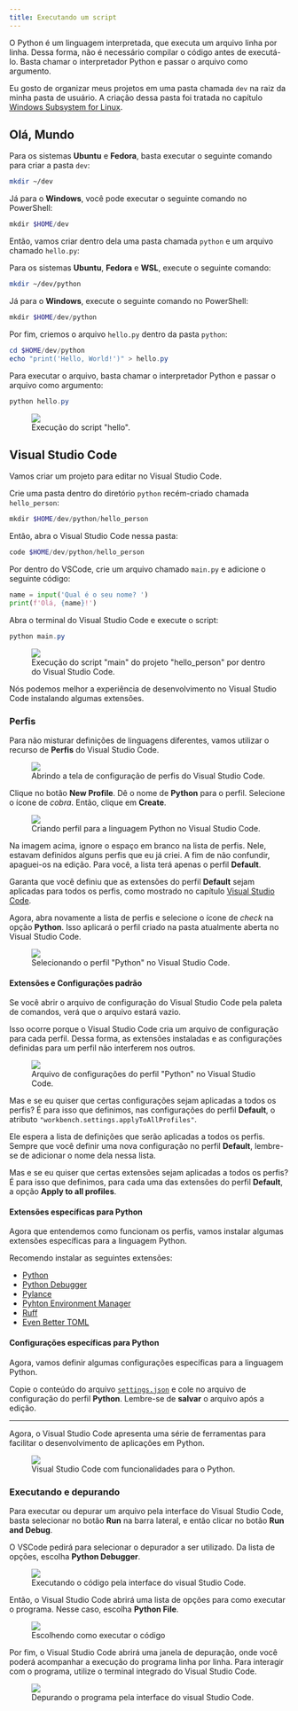 ```yaml
---
title: Executando um script
---
```


O Python é um linguagem interpretada, que executa um arquivo linha por linha.
Dessa forma, não é necessário compilar o código antes de executá-lo.
Basta chamar o interpretador Python e passar o arquivo como argumento.

Eu gosto de organizar meus projetos em uma pasta chamada `dev` na raiz da minha pasta de usuário.
A criação dessa pasta foi tratada no capítulo [Windows Subsystem for Linux](../../wsl/index.mdx).

## Olá, Mundo

Para os sistemas **Ubuntu** e **Fedora**, basta executar o seguinte comando para criar a pasta `dev`:

```bash
mkdir ~/dev
```

Já para o **Windows**, você pode executar o seguinte comando no PowerShell:

```powershell
mkdir $HOME/dev
```

Então, vamos criar dentro dela uma pasta chamada `python` e um arquivo chamado `hello.py`:

Para os sistemas **Ubuntu**, **Fedora** e **WSL**, execute o seguinte comando:

```bash
mkdir ~/dev/python
```

Já para o **Windows**, execute o seguinte comando no PowerShell:

```powershell
mkdir $HOME/dev/python
```

Por fim, criemos o arquivo `hello.py` dentro da pasta `python`:

```powershell
cd $HOME/dev/python
echo "print('Hello, World!')" > hello.py
```

Para executar o arquivo, basta chamar o interpretador Python e passar o arquivo como argumento:

```powershell
python hello.py
```

<figure>
  <img src="/book_dev_env/src/assets/content/docs/python/run/hello.png" />
  <figcaption>Execução do script "hello".</figcaption>
</figure>

## Visual Studio Code

Vamos criar um projeto para editar no Visual Studio Code.

Crie uma pasta dentro do diretório `python` recém-criado chamada `hello_person`:

```powershell
mkdir $HOME/dev/python/hello_person
```

Então, abra o Visual Studio Code nessa pasta:

```powershell
code $HOME/dev/python/hello_person
```

Por dentro do VSCode, crie um arquivo chamado `main.py` e adicione o seguinte código:

```python
name = input('Qual é o seu nome? ')
print(f'Olá, {name}!')
```

Abra o terminal do Visual Studio Code e execute o script:

```powershell
python main.py
```

<figure>
  <img src="/book_dev_env/src/assets/content/docs/python/run/hello_person.png" />
  <figcaption>
    Execução do script "main" do projeto "hello_person" por dentro do Visual
    Studio Code.
  </figcaption>
</figure>

Nós podemos melhor a experiência de desenvolvimento no Visual Studio Code instalando algumas extensões.

### Perfis

Para não misturar definições de linguagens diferentes, vamos utilizar o recurso de **Perfis** do Visual Studio Code.

<figure>
  <img src="/book_dev_env/src/assets/content/docs/python/run/opening_profiles.png" />
  <figcaption>
    Abrindo a tela de configuração de perfis do Visual Studio Code.
  </figcaption>
</figure>

Clique no botão **New Profile**.
Dê o nome de **Python** para o perfil.
Selecione o ícone de _cobra_.
Então, clique em **Create**.

<figure>
  <img src="/book_dev_env/src/assets/content/docs/python/run/creating_profile.png" />
  <figcaption>
    Criando perfil para a linguagem Python no Visual Studio Code.
  </figcaption>
</figure>

Na imagem acima, ignore o espaço em branco na lista de perfis.
Nele, estavam definidos alguns perfis que eu já criei.
A fim de não confundir, apaguei-os na edição.
Para você, a lista terá apenas o perfil **Default**.

Garanta que você definiu que as extensões do perfil **Default** sejam aplicadas para todos os perfis, como mostrado no capítulo [Visual Studio Code](../../vscode/index.mdx#extensões).

Agora, abra novamente a lista de perfis e selecione o ícone de _check_ na opção **Python**.
Isso aplicará o perfil criado na pasta atualmente aberta no Visual Studio Code.

<figure>
  <img src="/book_dev_env/src/assets/content/docs/python/run/selecting_profile.png" />
  <figcaption>Selecionando o perfil "Python" no Visual Studio Code.</figcaption>
</figure>

#### Extensões e Configurações padrão

Se você abrir o arquivo de configuração do Visual Studio Code pela paleta de comandos, verá que o arquivo estará vazio.

Isso ocorre porque o Visual Studio Code cria um arquivo de configuração para cada perfil.
Dessa forma, as extensões instaladas e as configurações definidas para um perfil não interferem nos outros.

<figure>
  <img src="/book_dev_env/src/assets/content/docs/python/run/empty_settings.png" />
  <figcaption>
    Arquivo de configurações do perfil "Python" no Visual Studio Code.
  </figcaption>
</figure>

Mas e se eu quiser que certas configurações sejam aplicadas a todos os perfis?
É para isso que definimos, nas configurações do perfil **Default**, o atributo `"workbench.settings.applyToAllProfiles"`.

Ele espera a lista de definições que serão aplicadas a todos os perfis.
Sempre que você definir uma nova configuração no perfil **Default**, lembre-se de adicionar o nome dela nessa lista.

Mas e se eu quiser que certas extensões sejam aplicadas a todos os perfis?
É para isso que definimos, para cada uma das extensões do perfil **Default**, a opção **Apply to all profiles**.

#### Extensões específicas para Python

Agora que entendemos como funcionam os perfis, vamos instalar algumas extensões específicas para a linguagem Python.

Recomendo instalar as seguintes extensões:

- [Python](https://marketplace.visualstudio.com/items?itemName=ms-python.python)
- [Python Debugger](https://marketplace.visualstudio.com/items?itemName=ms-python.debugpy)
- [Pylance](https://marketplace.visualstudio.com/items?itemName=ms-python.vscode-pylance)
- [Pyhton Environment Manager](https://marketplace.visualstudio.com/items?itemName=donjayamanne.python-environment-manager)
- [Ruff](https://marketplace.visualstudio.com/items?itemName=charliermarsh.ruff)
- [Even Better TOML](https://marketplace.visualstudio.com/items?itemName=tamasfe.even-better-toml)

#### Configurações específicas para Python

Agora, vamos definir algumas configurações específicas para a linguagem Python.

Copie o conteúdo do arquivo [`settings.json`](/book_dev_env/src/assets/content/docs/python/run/settings.json) e cole no arquivo de configuração do perfil **Python**.
Lembre-se de **salvar** o arquivo após a edição.

---

Agora, o Visual Studio Code apresenta uma série de ferramentas para facilitar o desenvolvimento de aplicações em Python.

<figure>
  <img src="/book_dev_env/src/assets/content/docs/python/run/workspace.png" />
  <figcaption>Visual Studio Code com funcionalidades para o Python.</figcaption>
</figure>

### Executando e depurando

Para executar ou depurar um arquivo pela interface do Visual Studio Code, basta selecionar no botão **Run** na barra lateral, e então clicar no botão **Run and Debug**.

O VSCode pedirá para selecionar o depurador a ser utilizado.
Da lista de opções, escolha **Python Debugger**.

<figure>
  <img src="/book_dev_env/src/assets/content/docs/python/run/launch.png" />
  <figcaption>
    Executando o código pela interface do visual Studio Code.
  </figcaption>
</figure>

Então, o Visual Studio Code abrirá uma lista de opções para como executar o programa.
Nesse caso, escolha **Python File**.

<figure>
  <img src="/book_dev_env/src/assets/content/docs/python/run/select_launcher.png" />
  <figcaption>Escolhendo como executar o código</figcaption>
</figure>

Por fim, o Visual Studio Code abrirá uma janela de depuração, onde você poderá acompanhar a execução do programa linha por linha.
Para interagir com o programa, utilize o terminal integrado do Visual Studio Code.

<figure>
  <img src="/book_dev_env/src/assets/content/docs/python/run/debug.png" />
  <figcaption>
    Depurando o programa pela interface do visual Studio Code.
  </figcaption>
</figure>
